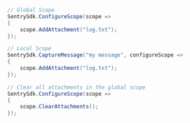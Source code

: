 ```csharp
// Global Scope
SentrySdk.ConfigureScope(scope =>
{
    scope.AddAttachment("log.txt");
});

// Local Scope
SentrySdk.CaptureMessage("my message", configureScope =>
{
    scope.AddAttachment("log.txt");
});

// Clear all attachments in the global scope
SentrySdk.ConfigureScope(scope =>
{
    scope.ClearAttachments();
});
```
